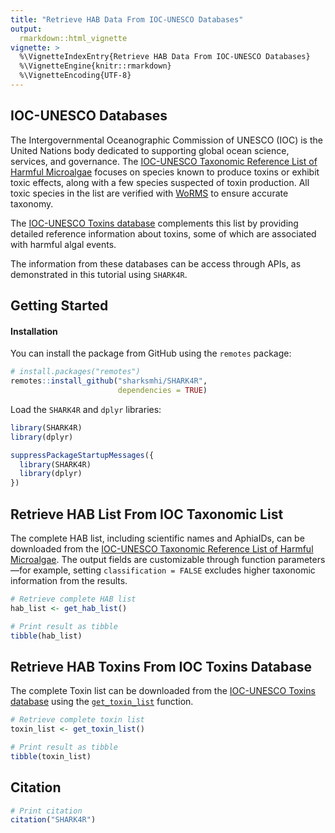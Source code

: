 ```yaml
---
title: "Retrieve HAB Data From IOC-UNESCO Databases"
output:
  rmarkdown::html_vignette
vignette: >
  %\VignetteIndexEntry{Retrieve HAB Data From IOC-UNESCO Databases}
  %\VignetteEngine{knitr::rmarkdown}
  %\VignetteEncoding{UTF-8}
---
```


## IOC-UNESCO Databases

The Intergovernmental Oceanographic Commission of UNESCO (IOC) is the United Nations body dedicated to supporting global ocean science, services, and governance. The [IOC-UNESCO Taxonomic Reference List of Harmful Microalgae](https://www.marinespecies.org/hab/) focuses on species known to produce toxins or exhibit toxic effects, along with a few species suspected of toxin production. All toxic species in the list are verified with [WoRMS](https://www.marinespecies.org) to ensure accurate taxonomy.

The [IOC-UNESCO Toxins database](https://toxins.hais.ioc-unesco.org/) complements this list by providing detailed reference information about toxins, some of which are associated with harmful algal events.

The information from these databases can be access through APIs, as demonstrated in this tutorial using `SHARK4R`.

## Getting Started

#### Installation

You can install the package from GitHub using the `remotes` package:

```r
# install.packages("remotes")
remotes::install_github("sharksmhi/SHARK4R",
                        dependencies = TRUE)
```

Load the `SHARK4R` and `dplyr` libraries:
```r
library(SHARK4R)
library(dplyr)
```

```r
suppressPackageStartupMessages({
  library(SHARK4R)
  library(dplyr)
})
```

## Retrieve HAB List From IOC Taxonomic List

The complete HAB list, including scientific names and AphiaIDs, can be downloaded from the [IOC-UNESCO Taxonomic Reference List of Harmful Microalgae](https://www.marinespecies.org/hab/). The output fields are customizable through function parameters—for example, setting `classification = FALSE` excludes higher taxonomic information from the results.

```r
# Retrieve complete HAB list
hab_list <- get_hab_list()

# Print result as tibble
tibble(hab_list)
```

## Retrieve HAB Toxins From IOC Toxins Database

The complete Toxin list can be downloaded from the [IOC-UNESCO Toxins database](https://toxins.hais.ioc-unesco.org/) using the [`get_toxin_list`](../reference/get_toxin_list.html) function.

```r
# Retrieve complete toxin list
toxin_list <- get_toxin_list()

# Print result as tibble
tibble(toxin_list)
```

## Citation

```r
# Print citation
citation("SHARK4R")
```
